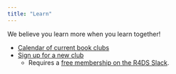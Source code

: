 ```yaml
---
title: "Learn"
---
```


We believe you learn more when you learn together!

-   [Calendar of current book clubs](https://r4ds.io/events)
-   [Sign up for a new club](https://r4ds.io/bookclubber)
    -   Requires a [free membership on the R4DS Slack](https://r4ds.io/join).

